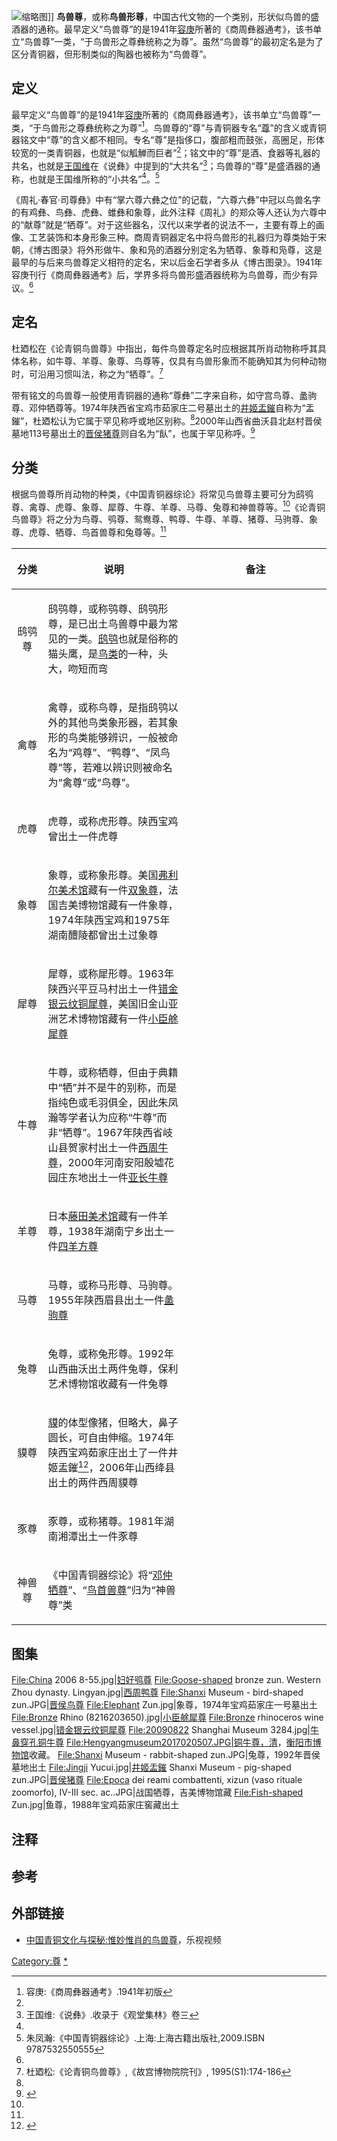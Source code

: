 [[File:Bronze_Rhino_(8216203650).jpg|缩略图]]]]
'''鸟兽尊'''，或称'''鸟兽形尊'''，中国古代文物的一个类别，形状似鸟兽的盛酒器的通称。最早定义“鸟兽尊”的是1941年[[容庚|容庚]]所著的《商周彝器通考》，该书单立“鸟兽尊”一类，“于鸟兽形之尊彝统称之为尊”。虽然“鸟兽尊”的最初定名是为了区分青铜器，但形制类似的陶器也被称为“鸟兽尊”。

== 定义 ==
最早定义“鸟兽尊”的是1941年[[容庚|容庚]]所著的《商周彝器通考》，该书单立“鸟兽尊”一类，“于鸟兽形之尊彝统称之为尊”<ref name=tong>容庚:《商周彝器通考》.1941年初版</ref>。鸟兽尊的“尊”与青铜器专名“[[尊|尊]]”的含义或青铜器铭文中“尊”的含义都不相同。专名“尊”是指侈口，腹部粗而鼓张，高圈足，形体较宽的一类青铜器，也就是“似觚觯而巨者”<ref name=tong/>；铭文中的“尊”是酒、食器等礼器的共名，也就是[[王国维|王国维]]在《说彝》中提到的“大共名”<ref name=shuo>王国维:《说彝》.收录于《观堂集林》卷三</ref>；鸟兽尊的“尊”是盛酒器的通称，也就是王国维所称的“小共名”<ref name=shuo/>。<ref name=zong>朱凤瀚:《中国青铜器综论》.上海:上海古籍出版社,2009.ISBN 9787532550555</ref>{{rp|176-191}}

《周礼·春官·司尊彝》中有“掌六尊六彝之位”的记载，“六尊六彝”中冠以鸟兽名字的有鸡彝、鸟彝、虎彝、蜼彝和象尊，此外注释《周礼》的郑众等人还认为六尊中的“献尊”就是“牺尊”。对于这些器名，汉代以来学者的说法不一，主要有尊上的画像、工艺装饰和本身形象三种。商周青铜器定名中将鸟兽形的礼器归为尊类始于宋朝，《博古图录》将外形做牛、象和凫的酒器分别定名为牺尊、象尊和凫尊，这是最早的与后来鸟兽尊定义相符的定名，宋以后金石学者多从《博古图录》。1941年容庚刊行《商周彝器通考》后，学界多将鸟兽形盛酒器统称为鸟兽尊，而少有异议{{efn|郭宝钧认为“尊之作鸟兽形者谓之彝”<ref>郭宝钧:《商周铜器群研究》.147页</ref>}}。<ref name=zong/>{{rp|176-191}}

== 定名 ==
杜廼松在《论青铜鸟兽尊》中指出，每件鸟兽尊定名时应根据其所肖动物称呼其具体名称，如牛尊、羊尊、象尊、鸟尊等，仅具有鸟兽形象而不能确知其为何种动物时，可沿用习惯叫法，称之为“牺尊”。<ref name=du>杜廼松:《论青铜鸟兽尊》,《故宫博物院院刊》, 1995(S1):174-186</ref>

带有铭文的鸟兽尊一般使用青铜器的通称“尊彝”二字来自称，如守宫鸟尊、盠驹尊、邓仲牺尊等。1974年陕西省宝鸡市茹家庄二号墓出土的[[井姬盂鏙|井姬盂鏙]]自称为“盂鏙”{{efn|井姬盂鏙有八字铭文：“{{僻字|𢐗|左“弓”右“鱼”}}白（伯）匄井姬用盂鏙”}}，杜廼松认为它属于罕见称呼或地区别称。<ref name=du/>2000年山西省曲沃县北赵村晋侯墓地113号墓出土的[[晋侯猪尊|晋侯猪尊]]则自名为“飤”{{efn|晋侯猪尊带有五字铭文：“晋侯作旅飤”<ref name=gg/>}}，也属于罕见称呼。<ref name=gg>{{Citeweb |title=西周　青铜猪尊 |url=http://www.gg-art.com/profesional/index.php?detailid=535 |publisher=中华博物 |access-date=2016-11-10 |archive-url=https://web.archive.org/web/20161110174318/http://www.gg-art.com/profesional/index.php?detailid=535 |archive-date=2016-11-10 |dead-url=yes }}</ref>

== 分类 ==
根据鸟兽尊所肖动物的种类，《中国青铜器综论》将常见鸟兽尊主要可分为鸱鸮尊、禽尊、虎尊、象尊、犀尊、牛尊、羊尊、马尊、兔尊和神兽尊等。<ref name=zong/>{{rp|182}}《论青铜鸟兽尊》将之分为鸟尊、鸮尊、鸳鸯尊、鸭尊、牛尊、羊尊、猪尊、马驹尊、象尊、虎尊、牺尊、鸟首兽尊和兔尊等。<ref name=du/>

{| class="wikitable"
|-
! width=10% | 分类 !! 说明 !! 备注
|-
| align="center" | 鸱鸮尊 || 鸱鸮尊，或称鸮尊、鸱鸮形尊，是已出土鸟兽尊中最为常见的一类。[[鸱鸮|鸱鸮]]也就是俗称的猫头鹰，是[[鸟类|鸟类]]的一种，头大，吻短而弯 || 
|-
| align="center" | 禽尊 || 禽尊，或称鸟尊，是指鸱鸮以外的其他鸟类象形器，若其象形的鸟类能够辨识，一般被命名为“鸡尊”、“鸭尊”、“凤鸟尊”等，若难以辨识则被命名为“禽尊”或“鸟尊”。 || 
|-
| align="center" | 虎尊 || 虎尊，或称虎形尊。陕西宝鸡曾出土一件虎尊 || 
|-
| align="center" | 象尊 || 象尊，或称象形尊。美国[[弗利尔美术馆|弗利尔美术馆]]藏有一件[[双象尊|双象尊]]，法国吉美博物馆藏有一件象尊，1974年陕西宝鸡和1975年湖南醴陵都曾出土过象尊 || 
|-
| align="center" | 犀尊 || 犀尊，或称犀形尊。1963年陕西兴平豆马村出土一件[[错金银云纹铜犀尊|错金银云纹铜犀尊]]，美国旧金山亚洲艺术博物馆藏有一件[[小臣艅犀尊|小臣艅犀尊]] || 
|-
| align="center" | 牛尊 || 牛尊，或称牺尊，但由于典籍中“牺”并不是牛的别称，而是指纯色或毛羽俱全，因此朱凤瀚等学者认为应称“牛尊”而非“牺尊”。1967年陕西省岐山县贺家村出土一件[[西周牛尊|西周牛尊]]，2000年河南安阳殷墟花园庄东地出土一件[[亚长牛尊|亚长牛尊]] || 
|-
| align="center" | 羊尊 || 日本[[藤田美术馆|藤田美术馆]]藏有一件羊尊，1938年湖南宁乡出土一件[[四羊方尊|四羊方尊]] || 
|-
| align="center" | 马尊 || 马尊，或称马形尊、马驹尊。1955年陕西眉县出土一件[[盠驹尊|盠驹尊]] ||
|-
| align="center" | 兔尊 || 兔尊，或称兔形尊。1992年山西曲沃出土两件兔尊，保利艺术博物馆收藏有一件兔尊 || 
|-
| align="center" | 貘尊 || [[貘|貘]]的体型像猪，但略大，鼻子圆长，可自由伸缩。1974年陕西宝鸡茹家庄出土了一件井姬盂鏙<ref>{{Citeweb |title=从“貘尊”定名谈起（博物一览） |url=http://www.people.com.cn/GB/paper39/10898/989329.html |publisher=人民网-人民日报海外版 |author=李卫 |date=2003-12-17 |accessdate=2016-11-10 |archive-date=2016-11-11 |archive-url=https://web.archive.org/web/20161111060726/http://www.people.com.cn/GB/paper39/10898/989329.html |dead-url=no }}</ref>，2006年山西绛县出土的两件西周貘尊 || 
|-
| align="center" | 豕尊 || 豕尊，或称猪尊。1981年湖南湘潭出土一件豕尊 || 
|-
| align="center" | 神兽尊 || 《中国青铜器综论》将“[[邓仲牺尊|邓仲牺尊]]”、“[[鸟首兽尊|鸟首兽尊]]”归为“神兽尊”类 ||
|}

== 图集 ==
<gallery>
File:China 2006 8-55.jpg|[[妇好鸮尊|妇好鸮尊]]
File:Goose-shaped bronze zun. Western Zhou dynasty. Lingyan.jpg|[[西周鸭尊|西周鸭尊]]
File:Shanxi Museum - bird-shaped zun.JPG|[[晋侯鸟尊|晋侯鸟尊]]
File:Elephant Zun.jpg|象尊，1974年宝鸡茹家庄一号墓出土
File:Bronze Rhino (8216203650).jpg|[[小臣艅犀尊|小臣艅犀尊]]
File:Bronze rhinoceros wine vessel.jpg|[[错金银云纹铜犀尊|错金银云纹铜犀尊]]
File:20090822 Shanghai Museum 3284.jpg|[[牛鼻穿孔铜牛尊|牛鼻穿孔铜牛尊]]
File:Hengyangmuseum2017020507.JPG|铜牛尊，清，[[衡阳市博物馆|衡阳市博物馆]]收藏。
File:Shanxi Museum - rabbit-shaped zun.JPG|兔尊，1992年晋侯墓地出土
File:Jingji Yucui.jpg|[[井姬盂鏙|井姬盂鏙]]
Shanxi Museum - pig-shaped zun.JPG|[[晋侯猪尊|晋侯猪尊]]
File:Epoca dei reami combattenti, xizun (vaso rituale zoomorfo), IV-III sec. ac..JPG|战国牺尊，吉美博物馆藏
File:Fish-shaped Zun.jpg|鱼尊，1988年宝鸡茹家庄窖藏出土
</gallery>

== 注释 ==
{{notelist}}

== 参考 ==
{{reflist|2}}

== 外部链接 ==
{{commonscat|Animal-shaped zun}}
* [http://www.le.com/ptv/vplay/1423868.html 中国青铜文化与探秘:惟妙惟肖的鸟兽尊]{{Wayback|url=http://www.le.com/ptv/vplay/1423868.html |date=20161109225453 }}，乐视视频

{{中国青铜器|cat|N}}

[[Category:尊|Category:尊]]
[[Category:鸟兽尊|*]]